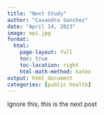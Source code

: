 ```yaml
---
title: "Next Study"
author: "Casandra Sanchez"
date: "April 14, 2023"
image: epi.jpg
format:
  html:
    page-layout: full
    toc: true
    toc-location: right
    html-math-method: katex
output: html_document
categories: [public health]
---
```


Ignore this, this is the next post